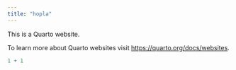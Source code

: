 ```yaml
---
title: "hopla"
---
```


This is a Quarto website.

To learn more about Quarto websites visit <https://quarto.org/docs/websites>.

```r
1 + 1
```
